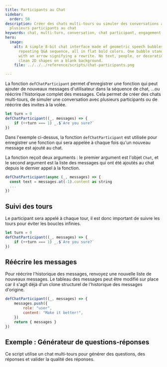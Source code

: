 ```yaml
---
title: Participants au Chat
sidebar:
  order: 50
description: Créer des chats multi-tours ou simuler des conversations avec
  plusieurs participants au chat
keywords: chat, multi-turn, conversation, chat participant, engagement
hero:
  image:
    alt: A simple 8-bit chat interface made of geometric speech bubbles in a
      repeating Q&A sequence, all in flat bold colors. One bubble stands out
      with an arrow signifying a rewrite. No text, people, or decoration, just
      clean 2D shapes on a blank background.
    file: ../../../reference/scripts/chat-participants.png

---
```



La fonction `defChatParticipant` permet d'enregistrer une fonction qui peut ajouter de nouveaux messages d'utilisateur dans la séquence de chat, ...ou réécrire l'historique complet des messages. Cela permet de créer des chats multi-tours, de simuler une conversation avec plusieurs participants ou de réécrire des invites à la volée.

```js
let turn = 0
defChatParticipant((_, messages) => {
    if (++turn === 1) _.$`Are you sure?`
})
```

Dans l'exemple ci-dessus, la fonction `defChatParticipant` est utilisée pour enregistrer une fonction qui sera appelée à chaque fois qu'un nouveau message est ajouté au chat.

La fonction reçoit deux arguments : le premier argument est l'objet `Chat`, et le second argument est la liste des messages qui ont été ajoutés au chat depuis le dernier appel à la fonction.

```js
defChatParticipant(async (_, messages) => {
  const text = messages.at(-1).content as string
  ...
})
```

## Suivi des tours

Le participant sera appelé à chaque tour, il est donc important de suivre les tours pour éviter les boucles infinies.

```js
let turn = 0
defChatParticipant((_, messages) => {
    if (++turn === 1) _.$`Are you sure?`
})
```

## Réécrire les messages

Pour réécrire l'historique des messages, renvoyez une nouvelle liste de nouveaux messages. Le tableau des messages peut être modifié sur place car il s'agit déjà d'un clone structurel de l'historique des messages d'origine.

```js
defChatParticipant((_, messages) => {
    messages.push({
        role: "user",
        content: "Make it better!",
    })
    return { messages }
})
```

## Exemple : Générateur de questions-réponses

Ce script utilise un chat multi-tours pour générer des questions, des réponses et valider la qualité des réponses.

<Code code={scriptSource} wrap={true} lang="js" title="qa-gen.genai.mjs" />
